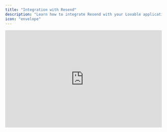 ```yaml
---
title: "Integration with Resend"
description: "Learn how to integrate Resend with your Lovable application"
icon: "envelope"
---
```


<iframe width="100%" height="315" src="https://www.youtube.com/embed/5ZL744_Wxjo?si=qrKlOL_1fAnz7rgc" title="YouTube video player" frameborder="0" allow="accelerometer; autoplay; clipboard-write; encrypted-media; gyroscope; picture-in-picture; web-share" referrerpolicy="strict-origin-when-cross-origin" allowfullscreen />

In this tutorial, we'll walk through creating a simple yet powerful CRM using Lovable for development, Supabase for data storage, and Resend for email automation. By the end, you'll have a system that collects leads, stores them securely, and allows you to send follow-up emails—all built in less than an hour.

<Steps>
  <Step title="Setting Up the Contact Form in Lovable">
    The first step is to create a landing page with a contact form where users can submit their details.

    ### Instructions:

    1. Open Lovable and create a new project.
    2. Use the AI assistant to generate a simple landing page by prompting: _"Create a SaaS landing page with a contact form collecting name, email, and message."_
    3. Add form validation to ensure proper data entry.

    At this stage, your landing page should include a form that users can fill out. However, we need to store this data somewhere, which leads us to Supabase.
  </Step>
  <Step title="Connecting Supabase for Data Storage">
    Supabase is an open-source alternative to Firebase, offering a secure and scalable database for your CRM.

    ### Instructions:

    1. Create a **Supabase** account and start a new project.
    2. In Lovable, connect your Supabase project by adding the **API key**.
    3. Create a database table named `contacts` with columns:
       - `id` (UUID, primary key)
       - `name` (text)
       - `email` (text)
       - `message` (text)
       - `created_at` (timestamp)
    4. Modify the contact form to send form data to Supabase upon submission.

    With this setup, user submissions will be stored securely in Supabase, and we can move on to automating email notifications.
  </Step>
  <Step title="Automating Emails with Resend">
    [Resend]() ensures that every new contact receives a confirmation email while allowing us to send follow-up messages later.

    ### Instructions:

    1. Create a **Resend** account.
    2. Verify your domain to improve email deliverability.
    3. Generate an **API key** and integrate it into Lovable.
    4. Modify the submission function to trigger an email confirmation using Resend.
  </Step>
  <Step title="Creating an Admin Dashboard">
    To manage leads efficiently, we need an admin dashboard where authenticated users can view and respond to contacts.

    ### Instructions:

    1. Create an **admin route** in Lovable.
    2. Implement **authentication** with Supabase (email/password login).
    3. Display stored contacts in a **table format** with the following:
       - Contact Name
       - Email
       - Message Preview
       - Date Submitted
    4. Add a **detailed view** panel where clicking on a contact reveals full details.

    Now, only logged-in users can view and manage CRM data.
  </Step>
  <Step title="Sending Personalized Emails from the Admin Dashboard">
    To streamline communication, we'll add the ability to send custom follow-up emails directly from the admin dashboard.

    ### Instructions:

    1. Add a **text field** and predefined templates (e.g., "Thank you for signing up\\\\\\\\\\\\\\\!" or "Follow-up on your request").
    2. Implement a **send button** that triggers an email using Resend.
    3. Log sent emails in Supabase for future reference.

    Once implemented, you can send quick, personalized emails without leaving the CRM.
  </Step>
  <Step title="Adding a Newsletter Subscription Feature">
    A great way to nurture leads is by sending updates via a newsletter. We'll add a subscription form to capture emails.

    ### Instructions:

    1. Add a **newsletter signup form** to the landing page.
    2. Connect the form to **Resend Audiences** to store subscribers.
    3. Set up a simple **broadcast email campaign** to engage subscribers.

    Now, you can send newsletters to all subscribers directly from Resend.
  </Step>
  <Step title="Congratulations 🎉 ">
    You’ve successfully built a simple CRM that collects leads, sends confirmation emails, allows for admin management, and enables direct email outreach—all in under an hour.
  </Step>
</Steps>